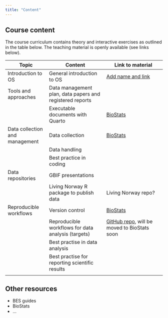 ```yaml
---
title: "Content"
---
```


## Course content

The course curriculum contains theory and interactive exercises as outlined in the table below. The teaching material is openly available (see links below).

| Topic                          | Content                                                  | Link to material                                                      |
|-------------------|--------------------------|---------------------------|
| Introduction to OS             | General introduction to OS                               | [Add name and link](link)                                             |
| Tools and approaches           | Data management plan, data papers and registered reports |                                                                       |
|                                | Executable documents with Quarto                         | [BioStats](https://biostats-r.github.io/biostats/quarto/)             |
| Data collection and management | Data collection                                          | [BioStats](https://biostats-r.github.io/biostats/datacollection/)     |
|                                | Data handling                                            |                                                                       |
|                                | Best practice in coding                                  |                                                                       |
| Data repositories              | GBIF presentations                                       |                                                                       |
|                                | Living Norway R package to publish data                  | Living Norway repo?                                                   |
| Reproducible workflows         | Version control                                          | [BioStats](https://biostats-r.github.io/biostats/github/)             |
|                                | Reproducible workflows for data analysis (targets)       | [GitHub repo](add%20link%20to%20repo), will be moved to BioStats soon |
|                                | Best practise in data analysis                           |                                                                       |
|                                | Best practise for reporting scientific results           |                                                                       |
|                                |                                                          |                                                                       |

## Other resources

-   BES guides
-   BioStats
-   ...
